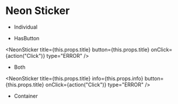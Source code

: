 
# Neon Sticker

- Individual

<NeonSticker title={this.props.title} info={this.props.info} />
<NeonSticker title={this.props.title} info={this.props.info} type="SUCCEED" />
<NeonSticker title={this.props.title} info={this.props.info} type="ERROR" />

- HasButton

<NeonSticker title={this.props.title} button={this.props.title} onClick={action("Click")} type="ERROR" />

- Both

<NeonSticker title={this.props.title} info={this.props.info} button={this.props.title} onClick={action("Click")} type="ERROR" />

- Container

<div style={{
    height: '300px',
}}>
    <NeonSticker title={this.props.title} info={this.props.info} />
</div>

<div style={{
    height: '300px',
    width: '100px',
}}>
    <NeonSticker title={this.props.title} info={this.props.info} />
</div>
